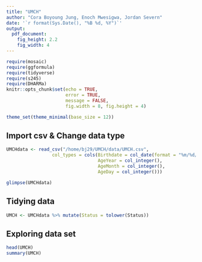 ```yaml
---
title: "UMCH"
author: "Cora Boyoung Jung, Enoch Mwesigwa, Jordan Severn"
date: '`r format(Sys.Date(), "%B %d, %Y")`'
output: 
  pdf_document:
    fig_height: 2.2
    fig_width: 4
---
```


```r
require(mosaic)
require(ggformula)
require(tidyverse)
require(s245)
require(DHARMa)
knitr::opts_chunk$set(echo = TRUE, 
                      error = TRUE,
                      message = FALSE,
                      fig.width = 8, fig.height = 4)

theme_set(theme_minimal(base_size = 12))
```

## Import csv & Change data type
```r
UMCHdata <- read_csv("/home/bj29/UMCH/data/UMCH.csv", 
                 col_types = cols(Birthdate = col_date(format = "%m/%d/%Y"), 
                                  AgeYear = col_integer(), 
                                  AgeMonth = col_integer(), 
                                  AgeDay = col_integer()))

glimpse(UMCHdata)
```

## Tidying data
```r
UMCH <- UMCHdata %>% mutate(Status = tolower(Status))
```

## Exploring data set
```r
head(UMCH)
summary(UMCH)
```

